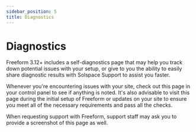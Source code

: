 ```yaml
---
sidebar_position: 5
title: Diagnostics
---
```




# Diagnostics<Badge type="feature" text="3.12+" />

Freeform 3.12+ includes a self-diagnostics page that may help you track down potential issues with your setup, or give to you the ability to easily share diagnostic results with Solspace Support to assist you faster.

Whenever you're encountering issues with your site, check out this page in your control panel to see if anything is noted. It's also advisable to visit this page during the initial setup of Freeform or updates on your site to ensure you meet all of the necessary requirements and pass all the checks.

When requesting support with Freeform, support staff may ask you to provide a screenshot of this page as well.

<Photo img={DiagnosticsPhoto} alt="diagnostics" />
